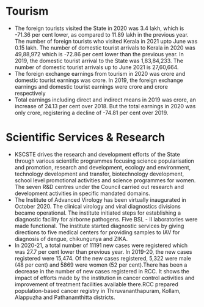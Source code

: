 # Tourism
- The foreign tourists visited the State in 2020 was 3.4 lakh, which is -71.36 per cent lower, as compared to 11.89 lakh in the previous year. The number of foreign tourists who visited Kerala in 2021 upto June was 0.15 lakh. The number of domestic tourist arrivals to Kerala in 2020 was 49,88,972  which is -72.86 per cent lower than the previous year. In 2019, the domestic tourist arrival to the State was 1,83,84,233. The number of domestic tourist arrivals up to June 2021 is 27,60,664.
- The foreign exchange earnings from tourism in 2020 was \rupee{2799.85} crore and domestic tourist earnings was  \rupee{6025.68} crore. In 2019, the foreign exchange earnings and domestic tourist earnings were \rupee{10271.06} crore and \rupee{24785.62} crore respectively
- Total earnings including direct and indirect means in 2019 was \rupee{45010.69} crore, an increase of 24.13 per cent over 2018.  But the total earnings in 2020 was only \rupee{11,335.96} crore, registering a decline of -74.81 per cent over 2019.

# Scientific Services & Research
- KSCSTE drives the research and development efforts of the State through various scientific programmes focusing science popularisation and promotion, research and development, ecology and environment, technology development and transfer, biotechnology development, school level promotional activities and science programmes for women. The seven R&D centres under the Council carried out research and development activities in specific mandated domains.
- The Institute of Advanced Virology has been virtually inaugurated in October 2020.  The clinical virology and viral diagnostics divisions became operational.  The institute initiated steps for establishing a diagnostic facility for airborne pathogens. Five BSL - II laboratories were made functional. The institute started diagnostic services by giving directions to five medical centers for providing samples to IAV for diagnosis of dengue, chikungunya and ZIKA.
- In 2020-21, a total number of 11191 new cases were registered which was 27.7 per cent lower than previous year.  In 2019-20, the new cases registered were 15,474. Of the new cases registered, 5,322 were male (48 per cent) and 5869 were women (52 per cent).There has been a decrease in the number of new cases registered in RCC. It shows the impact of efforts made by the institution in cancer control activities and improvement of treatment facilities available there.RCC prepared population-based cancer registry in Thiruvananthapuram, Kollam, Alappuzha and Pathanamthitta districts.
